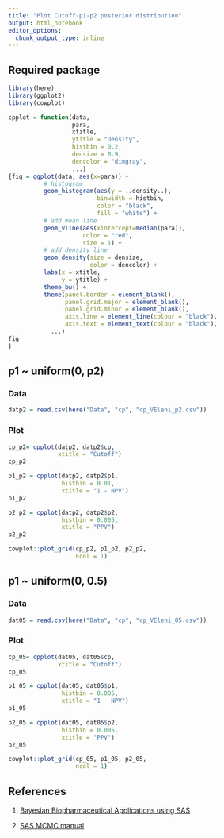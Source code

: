 ```yaml
---
title: "Plot Cutoff-p1-p2 posterior distribution"
output: html_notebook
editor_options: 
  chunk_output_type: inline
---
```


## Required package
```r
library(here)
library(ggplot2)
library(cowplot)
```

```r
cpplot = function(data, 
                  para,
                  xtitle,
                  ytitle = "Density",
                  histbin = 0.2,
                  densize = 0.9,
                  dencolor = "dimgray",
                  ...)
{fig = ggplot(data, aes(x=para)) + 
          # histogram
          geom_histogram(aes(y = ..density..),
                         binwidth = histbin,
                         color = "black",
                         fill = "white") +
          # add mean line
          geom_vline(aes(xintercept=median(para)), 
                     color = "red",
                     size = 1) +
          # add density line
          geom_density(size = densize,
                       color = dencolor) + 
          labs(x = xtitle,
               y = ytitle) + 
          theme_bw() +
          theme(panel.border = element_blank(), 
                panel.grid.major = element_blank(),
                panel.grid.minor = element_blank(), 
                axis.line = element_line(colour = "black"), 
                axis.text = element_text(colour = "black"), 
            ...)
fig
}
```
## p1 ~ uniform(0, p2)
### Data
```r
datp2 = read.csv(here("Data", "cp", "cp_VEleni_p2.csv"))

```

### Plot
```r
cp_p2= cpplot(datp2, datp2$cp,
              xtitle = "Cutoff")
cp_p2

p1_p2 = cpplot(datp2, datp2$p1,
               histbin = 0.01,
               xtitle = "1 - NPV")
p1_p2

p2_p2 = cpplot(datp2, datp2$p2,
               histbin = 0.005,
               xtitle = "PPV")
p2_p2

cowplot::plot_grid(cp_p2, p1_p2, p2_p2,
                   ncol = 1)
```

## p1 ~ uniform(0, 0.5)
### Data
```r
dat05 = read.csv(here("Data", "cp", "cp_VEleni_05.csv"))

```

### Plot
```r
cp_05= cpplot(dat05, dat05$cp,
              xtitle = "Cutoff")
cp_05

p1_05 = cpplot(dat05, dat05$p1,
               histbin = 0.005,
               xtitle = "1 - NPV")
p1_05

p2_05 = cpplot(dat05, dat05$p2,
               histbin = 0.005,
               xtitle = "PPV")
p2_05

cowplot::plot_grid(cp_05, p1_05, p2_05,
                   ncol = 1)
```


## References
1. [Bayesian Biopharmaceutical Applications using SAS](https://higherlogicdownload.s3.amazonaws.com/AMSTAT/fa4dd52c-8429-41d0-abdf-0011047bfa19/UploadedImages/Webinars/2017/2017-04_ChenLiu.pdf)  

2. [SAS MCMC manual](https://support.sas.com/documentation/onlinedoc/stat/131/mcmc.pdf)  

